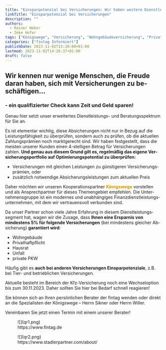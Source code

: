 ```yaml
---
title: "Einsparpotenzial bei Versicherungen: Wir haben weitere Dienstleistungen für Sie!"
linkTitle: "Einsparpotenzial bei Versicherungen"
description: ""
authors:
  - Rainer Weber
  - Imke Hofer
tags: ["Königswege", "Versicherung", "Wohngebäudeversicherung", "Privathaftpflichtversicherung", "Hausratversicherung", "Unfallversicherung"]
categories: ["fintag Informiert"]
publishDate: 2023-11-02T15:30:00+01:00
lastmod: 2023-11-02T14:26:37+01:00
draft: false
---
```


## Wir kennen nur wenige Menschen, die Freude dar&shy;an haben, sich mit Ver&shy;sicher&shy;ungen zu be&shy;schäf&shy;ti&shy;gen…
### - ein qualifizierter Check kann Zeit und Geld sparen!

Genau hier setzt unser erweitertes Dienst&shy;leistungs- und Beratungs&shy;spektrum für Sie an.

Es ist elementar wichtig, diese Ab&shy;sicher&shy;ungen nicht nur in Bezug auf die Leistungs&shy;fähig&shy;keit zu überprüfen,
sondern auch zu prüfen, ob die aktuellen Zahlungs&shy;prämien noch markt&shy;gerecht sind. Wir haben fest&shy;gestellt,
dass die meisten unserer Kunden einen 4-stelligen Betrag für Ver&shy;sicher&shy;ungen zahlen. **Und genau aus diesem
Grund gilt es, regel&shy;mäßig das eigene Ver&shy;sicher&shy;ungs&shy;port&shy;folio auf Optimierungs&shy;potential zu überprüfen:**

- Ver&shy;sicher&shy;ungen mit gleichen Leistungen zu günstigeren Ver&shy;sicher&shy;ungs&shy;prämien, oder
- zusätzlich not&shy;wendige Ab&shy;sicher&shy;ungs&shy;leistungen zum aktuellen Preis

Daher möchten wir unseren Kooperations&shy;partner <strong style='color: #cc9b00'>Königswege</strong> vorstellen
und als Ansprech&shy;partner für dieses Themen&shy;gebiet empfehlen. Die Unter&shy;nehmens&shy;gruppe ist ein modernes und
unabhängiges Finanz&shy;dienst&shy;leistungs&shy;unter&shy;nehmen, mit dem wir vertrauens&shy;voll verbunden sind.

Da unser Partner schon viele Jahre Erfahrung in diesem Dienst&shy;leis&shy;tungs&shy;segment hat, wagen wir die Zusage,
dass **Ihnen eine Ersparnis von mindestens 5% für folgende Ver&shy;sicher&shy;ungen** (bei mindes&shy;tens gleicher Ab&shy;sicherung)
**garantiert wird**:

- Wohngebäude
- Privathaftpflicht
- Hausrat
- Unfall
- private PKW

Häufig gibt es **auch bei anderen Ver&shy;sicher&shy;ungen Ein&shy;spar&shy;poten&shy;ziale**, z.B. bei Tier- und betrieb&shy;lichen
Ver&shy;sicher&shy;ungen.

Aktuelle besteht im Bereich der Kfz-Ver&shy;sicher&shy;ung noch eine Wechsel&shy;option bis zum 30.11.2023. Daher sollten Sie hier
bei Bedarf schnell reagieren!

Sie können sich an Ihren per&shy;sön&shy;lichen Berater der fintag wenden oder direkt an die Spe&shy;zia&shy;lis&shy;ten der Königswege – Herrn
Sikner oder Herrn Willer.

Ver&shy;einbaren Sie jetzt einen Termin mit einem unserer Berater!


<div className="grid grid-rows-2 xl:grid-rows-1 xl:grid-cols-2 gap-4">
    <BeraterKarte berater="Rainer Weber" />
    <BeraterKarte berater="Imke Hofer" />
</div>
<div className="grid grid-rows-2 xl:grid-rows-1 xl:grid-cols-2 gap-4 my-6">
    <BeraterKarte berater="Jan-Niklas Willer" />
    <BeraterKarte berater="Nathan Sikner" />
</div>

<div className="grid grid-rows-2 lg:grid-rows-1 lg:grid-cols-2 gap-4">
    <figure className="bg-base-100 border-slate-300 border-2 rounded-sm mb-3 not-prose">
        ![](qr1.png)
        <figcaption className="px-8 pb-4">
            https://www.fintag.de
        </figcaption>
    </figure>
    <figure className="bg-base-100 border-slate-300 border-2 rounded-sm mb-3 not-prose">
        ![](qr2.png)
        <figcaption className="px-8 pb-4">
            https://www.stadlerpartner.com/about/
        </figcaption>
    </figure>
</div>

<ContactBox subject='fintag Newsletter "Einsparpotenzial bei Versicherungen: Wir haben weitere Dienstleistungen für Sie!"' />
